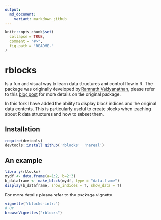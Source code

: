 ```yaml
---
output:
  md_document:
    variant: markdown_github
---
```


<!-- README.md is generated from README.Rmd. Please edit that file -->

```r
knitr::opts_chunk$set(
  collapse = TRUE,
  comment = "#>",
  fig.path = "README-"
)
```

# rblocks

Is a fun and visual way to learn data structures and control flow in R. The package was originally developed by [Ramnath Vaidyanathan](http://ramnathv.github.io/), please refer to this [blog post](http://ramnathv.github.io/posts/rblocks-pkg) for more details on the original package.

In this fork I have added the ability to display block indices and the original data contents. This is particularly useful to create blocks when teaching about R data structures and how to subset them. 

## Installation

```r
require(devtools)
devtools::install_github('rblocks', 'nareal')
```

## An example

```r
library(rblocks)
mydf <- data.frame(a=1:2, b=2:3)
b_dataframe <- make_block(mydf, type = "data.frame")
display(b_dataframe, show_indices = T, show_data = T)
```

For more details please refer to the package vignette.

```r
vignette("rblocks-intro")
# Or
browseVignettes("rblocks")
```
